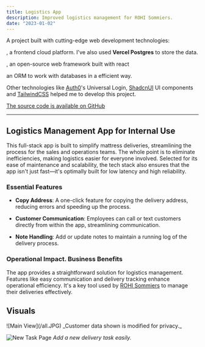 ```yaml
---
title: Logistics App
description: Improved logistics management for ROHI Sommiers.
date: "2023-01-02"
---
```


A project built with cutting-edge web development technologies:

<Badge variant="vercel" />, a frontend cloud platform. I've also used **Vercel Postgres** to store the data.

<Badge variant="next" />, an open-source web framework built with react

<Badge variant="prisma" /> an ORM to work with databases in a efficient way.
 
Other technologies like [Auth0](https://auth0.com)'s Universal Login, [ShadcnUI](https://ui.shadcn.com) UI components and [TailwindCSS](https://tailwindcss.com) helped me to develop this project.

[The source code is available on GitHub](https://github.com/TomiMalamud/logistics)

---
## Logistics Management App for Internal Use

This full-stack app is built to simplify mattress deliveries, streamlining the process for the sales and operations teams. The whole point is to eliminate inefficiencies, making logistics easier for everyone involved. Selected for its ease of maintenance and scalability, the tech stack also ensures that the app isn't just fast—it's optimally built for low latency and high reliability.

### Essential Features

- **Copy Address**: A one-click feature for copying the delivery address, reducing errors and speeding up the process.
  
- **Customer Communication**: Employees can call or text customers directly from within the app, streamlining communication.

- **Note Handling**: Add or update notes to maintain a running log of the delivery process.

### Operational Impact. <span class="text-gray-500 dark:text-gray-400">Business Benefits </span>

The app provides a straightforward solution for logistics management. Features like easy communication and delivery tracking enhance operational efficiency. It's a key tool used by [ROHI Sommiers](https://rohisommiers.com) to manage their deliveries effectively.

## Visuals

<div className="flex space-x-8 -mt-10">
  ![Main View](/all.JPG)
  _Customer data shown is modified for privacy._

  ![New Task Page](/add.JPG)
  _Add a new delivery task easily._
</div>
